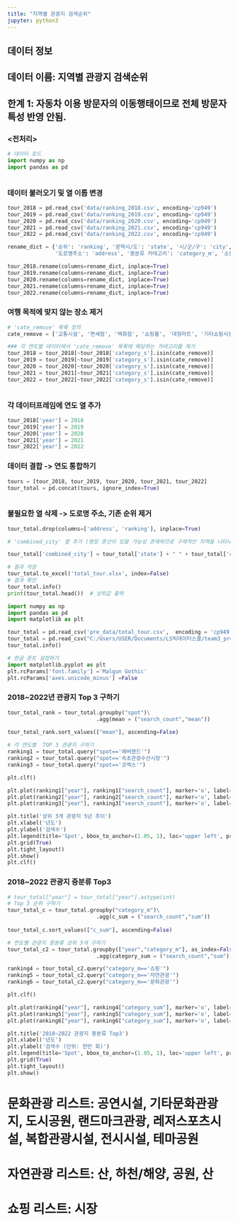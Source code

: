 ```yaml
---
title: "지역별 관광지 검색순위"
jupyter: python3
---
```

## 데이터 정보
## 데이터 이름: 지역별 관광지 검색순위
## 한계 1: 자동차 이용 방문자의 이동행태이므로 전체 방문자 특성 반영 안됨.
### <전처리>
```python
# 데이터 로드
import numpy as np
import pandas as pd



```
### 데이터 불러오기 및 열 이름 변경
```python

tour_2018 = pd.read_csv('data/ranking_2018.csv', encoding='cp949')
tour_2019 = pd.read_csv('data/ranking_2019.csv', encoding='cp949')
tour_2020 = pd.read_csv('data/ranking_2020.csv', encoding='cp949')
tour_2021 = pd.read_csv('data/ranking_2021.csv', encoding='cp949')
tour_2022 = pd.read_csv('data/ranking_2022.csv', encoding='cp949')

rename_dict = {'순위': 'ranking', '광역시/도': 'state', '시/군/구': 'city', '관광지명': 'spot',
               '도로명주소': 'address', '중분류 카테고리': 'category_m', '소분류 카테고리': 'category_s', '검색건수': 'search_count'}

tour_2018.rename(columns=rename_dict, inplace=True)
tour_2019.rename(columns=rename_dict, inplace=True)
tour_2020.rename(columns=rename_dict, inplace=True)
tour_2021.rename(columns=rename_dict, inplace=True)
tour_2022.rename(columns=rename_dict, inplace=True)

```

### 여행 목적에 맞지 않는 장소 제거
```python
# 'cate_remove' 목록 정의
cate_remove = ['교통시설', '면세점', '백화점', '쇼핑몰', '대형마트', '기타쇼핑시설']

### 각 연도별 데이터에서 'cate_remove' 목록에 해당하는 카테고리를 제거
tour_2018 = tour_2018[~tour_2018['category_s'].isin(cate_remove)]
tour_2019 = tour_2019[~tour_2019['category_s'].isin(cate_remove)]
tour_2020 = tour_2020[~tour_2020['category_s'].isin(cate_remove)]
tour_2021 = tour_2021[~tour_2021['category_s'].isin(cate_remove)]
tour_2022 = tour_2022[~tour_2022['category_s'].isin(cate_remove)]



```
### 각 데이터프레임에 연도 열 추가
```python

tour_2018['year'] = 2018
tour_2019['year'] = 2019
tour_2020['year'] = 2020
tour_2021['year'] = 2021
tour_2022['year'] = 2022

```
### 데이터 결합 -> 연도 통합하기
```python

tours = [tour_2018, tour_2019, tour_2020, tour_2021, tour_2022]
tour_total = pd.concat(tours, ignore_index=True)



```
### 불필요한 열 삭제 -> 도로명 주소, 기존 순위 제거
```python

tour_total.drop(columns=['address', 'ranking'], inplace=True)
```

```python
# 'combined_city' 열 추가 (명칭 혼선이 있을 가능성 존재하므로 구체적인 지역을 나타내는 열 추가)

tour_total['combined_city'] = tour_total['state'] + " " + tour_total['city']

# 결과 저장
tour_total.to_excel('total_tour.xlsx', index=False)
# 결과 확인
tour_total.info()
print(tour_total.head())  # 상위값 출력
```

```python
import numpy as np
import pandas as pd
import matplotlib as plt

tour_total = pd.read_csv('pre_data/total_tour.csv',  encoding = 'cp949')
tour_total = pd.read_csv("C:/Users/USER/Documents/LS빅데이터스쿨/team3_project/pre_data/total_tour.csv",encoding = 'cp949')
tour_total.info()

# 한글 폰트 설정하기
import matplotlib.pyplot as plt
plt.rcParams['font.family'] ='Malgun Gothic'
plt.rcParams['axes.unicode_minus'] =False
```
### 2018~2022년 관광지 Top 3 구하기
```python

tour_total_rank = tour_total.groupby("spot")\
                            .agg(mean = ("search_count","mean"))
        
tour_total_rank.sort_values(["mean"], ascending=False)

# 각 연도별  TOP 3 관광지 구하기
ranking1 = tour_total.query("spot=='에버랜드'")
ranking2 = tour_total.query("spot=='속초관광수산시장'")
ranking3 = tour_total.query("spot=='코엑스'")

plt.clf()

plt.plot(ranking1["year"], ranking1["search_count"], marker='o', label="에버랜드")
plt.plot(ranking2["year"], ranking2["search_count"], marker='o', label='속초관광수산시장')
plt.plot(ranking3["year"], ranking3["search_count"], marker='o', label='코엑스')

plt.title('상위 3개 관광지 5년 추이')
plt.xlabel('년도')
plt.ylabel('검색수')
plt.legend(title='Spot', bbox_to_anchor=(1.05, 1), loc='upper left', prop={'size': 10})
plt.grid(True)
plt.tight_layout()
plt.show()
plt.clf()
```
### 2018~2022 관광지 중분류 Top3
```python
# tour_total["year"] = tour_total["year"].astype(int)
# Top 3 순위 구하기
tour_total_c = tour_total.groupby("category_m")\
                            .agg(c_sum = ("search_count","sum"))
        
tour_total_c.sort_values(["c_sum"], ascending=False)

# 연도별 관광지 중분류 상위 3개 구하기
tour_total_c2 = tour_total.groupby(["year","category_m"], as_index=False)\
                            .agg(category_sum = ("search_count","sum"))

ranking4 = tour_total_c2.query("category_m=='쇼핑'")
ranking5 = tour_total_c2.query("category_m=='자연관광'")
ranking6 = tour_total_c2.query("category_m=='문화관광'")

plt.clf()

plt.plot(ranking4["year"], ranking4["category_sum"], marker='o', label="쇼핑")
plt.plot(ranking5["year"], ranking5["category_sum"], marker='o', label='자연관광')
plt.plot(ranking6["year"], ranking6["category_sum"], marker='o', label='문화관광')

plt.title('2018~2022 관광지 중분류 Top3')
plt.xlabel('년도')
plt.ylabel('검색수 (단위: 천만 회)')
plt.legend(title='Spot', bbox_to_anchor=(1.05, 1), loc='upper left', prop={'size': 10})
plt.grid(True)
plt.tight_layout()
plt.show()
```
# 문화관광 리스트: 공연시설, 기타문화관광지, 도시공원, 랜드마크관광, 레저스포츠시설, 복합관광시설, 전시시설, 테마공원
# 자연관광 리스트: 산, 하천/해양, 공원, 산
# 쇼핑 리스트: 시장
